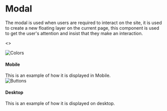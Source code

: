 
<Meta title="Modal" />

<style>{`
  h1{
    font-family: arial;
    font-weight: bold;
    font-size: 32px;
    border-bottom: none;
    margin:0px;
  }

  p {    
      font-size: 14px;
      margin:15px 0;
  }

  .Modal {
    display:block;
    margin-top:24px;
  }

  @media (min-width: 1024px){
    .Modal {
      display:flex;
      width:100%

    }
  }

.imagen{
  margin-bottom:24px;
}

.Desktop, .Mobile {
  margin-top:24px;
}


`}</style>

# Modal

The modal is used when users are required to interact on the site, 
it is used to create a new floating layer on the current page, this 
component is used to get the user's attention and insist that they make an interaction.

<>
<div class="Modal">
  <div class="Mobile">
    <img class="imagen" src={EjemploMobil} alt="Colors" />
    <h4 class="OptionTitle">Mobile</h4>
    This is an example of how it is displayed in Mobile.
  </div>
  <div class="Desktop">
    <img class="imagen" src={EjemploDesktop} alt="Buttons" />
    <h4 class="OptionTitle">Desktop</h4>
    This is an example of how it is displayed on desktop.
  </div>  
</div>
</>

